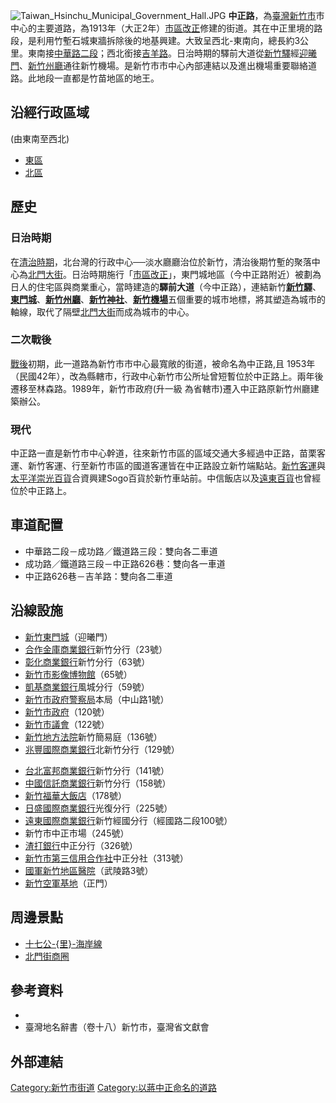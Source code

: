 {{Infobox TwRoad2|
|bgcolorh=darkgreen
|colorh=white
|name=中正路
|enname=Zhongzheng Road
|level=市區道路
|length=3.023
|speedhigh=50
|start=[[中華路_(新竹市)|中華路二段]]
|end=[[吉羊路|吉羊路]]
|junc=[[中華路_(新竹市)|中華路二段]]／[[民族路_(新竹市)|民族路]]、<br>[[中央路_(新竹市)|中央路]]、[[中山路_(新竹市)|中山路]]、<br>[[北大路_(新竹市)|北大路]]、[[File:TW_PHW1.svg|24px]][[經國路_(新竹市)|經國路二段]]、<br>[[竹光路|竹光路]]／[[武陵路_(新竹市)|武陵路]]<br>與[[檔案:TW_PHW68.svg|23px]]{{TWFreewayIC|5|新竹一}}、<br>[[成功路_(新竹市)|成功路]]／[[鐵道路|鐵道路三段]]、[[吉羊路|吉羊路]]
}}
[[File:Taiwan_Hsinchu_Municipal_Government_Hall.JPG|thumb]]
'''中正路'''，為[[臺灣|臺灣]][[新竹市|新竹市]]市中心的主要道路，為1913年（大正2年）[[市區改正|市區改正]]修建的街道。其在中正里境的路段，是利用竹塹石城東牆拆除後的地基興建。大致呈西北-東南向，總長約3公里。東南接[[中華路_(新竹市)|中華路二段]]；西北銜接[[吉羊路|吉羊路]]。日治時期的驛前大道從[[新竹驛|新竹驛]]經[[迎曦門|迎曦門]]、[[新竹州廳|新竹州廳]]通往新竹機場。是新竹市市中心內部連結以及進出機場重要聯絡道路。此地段一直都是竹苗地區的地王。

==沿經行政區域==
(由東南至西北)
*[[東區_(新竹市)|東區]]
*[[北區_(新竹市)|北區]]

==歷史==
===日治時期===
在[[臺灣清治時期|清治時期]]，北台灣的行政中心──淡水廳廳治位於新竹，清治後期竹塹的聚落中心為[[北門街_(新竹市)|北門大街]]。日治時期施行「[[市區改正|市區改正]]」，東門城地區（今中正路附近）被劃為日人的住宅區與商業重心，當時建造的'''驛前大道'''（今中正路），連結新竹'''[[新竹車站|新竹驛]]'''、'''[[竹塹城|東門城]]'''、'''[[新竹州廳|新竹州廳]]'''、'''[[新竹神社|新竹神社]]'''、'''[[新竹機場|新竹機場]]'''五個重要的城市地標，將其塑造為城市的軸線，取代了隔壁[[北門街商圈|北門大街]]而成為城市的中心。

===二次戰後===
[[臺灣戰後時期|戰後]]初期，此一道路為新竹市市中心最寬敞的街道，被命名為中正路,且
1953年（民國42年），改為縣轄市，行政中心新竹市公所址曾短暫位於中正路上。兩年後遷移至林森路。1989年，新竹市政府(升一級 為省轄市)遷入中正路原新竹州廳建築辦公。

===現代===
中正路一直是新竹市中心幹道，往來新竹市區的區域交通大多經過中正路，苗栗客運、新竹客運、行至新竹市區的國道客運皆在中正路設立新竹端點站。[[新竹客運|新竹客運]]與[[太平洋崇光百貨|太平洋崇光百貨]]合資興建Sogo百貨於新竹車站前。中信飯店以及[[遠東百貨|遠東百貨]]也曾經位於中正路上。

{{sectstub}}

==車道配置==
*中華路二段－成功路／鐵道路三段：雙向各二車道
*成功路／鐵道路三段－中正路626巷：雙向各一車道
*中正路626巷－吉羊路：雙向各二車道

==沿線設施==
{{col-begin}}
{{col-2}}
*[[新竹東門城|新竹東門城]]（迎曦門）
*[[合作金庫商業銀行|合作金庫商業銀行]]新竹分行（23號）
*[[彰化商業銀行|彰化商業銀行]]新竹分行（63號）
*[https://web.archive.org/web/20140517132617/http://superspace.moc.gov.tw/hall/local_culture_page.aspx?oid=c272c862-27c5-415d-8206-18e36dbd9020 新竹市影像博物館]（65號）
*[[凱基商業銀行|凱基商業銀行]]風城分行（59號）
*[https://web.archive.org/web/20161220081001/http://www.hccp.gov.tw/hccp/ch/index.jsp 新竹市政府警察局]本局（中山路1號）
*[[新竹市政府|新竹市政府]]（120號）
*[[新竹市議會|新竹市議會]]（122號）
*[[新竹地方法院|新竹地方法院]]新竹簡易庭（136號）
*[[兆豐國際商業銀行|兆豐國際商業銀行]]北新竹分行（129號）
{{col-2}}
*[[台北富邦商業銀行|台北富邦商業銀行]]新竹分行（141號）
*[[中國信託商業銀行|中國信託商業銀行]]新竹分行（158號）
*[[福華大飯店|新竹福華大飯店]]（178號）
*[[日盛國際商業銀行|日盛國際商業銀行]]光復分行（225號）
*[[遠東國際商業銀行|遠東國際商業銀行]]新竹經國分行（經國路二段100號）
*新竹市中正市場（245號）
*[[渣打銀行|渣打銀行]]中正分行（326號）
*[https://www.hc3cbank.com.tw/ 新竹市第三信用合作社]{{Wayback|url=https://www.hc3cbank.com.tw/ |date=20170106011315 }}中正分社（313號）
*[[國軍新竹地區醫院|國軍新竹地區醫院]]（武陵路3號）
*[[新竹空軍基地|新竹空軍基地]]（正門）
{{col-end}}

==周邊景點==
*[[十七公里海岸線|十七公-{里}-海岸線]]
*[[北門街商圈|北門街商圈]]

==參考資料==
*{{cite web |url=http://www.ad.ntust.edu.tw/grad/think/HOMEWORK/Master/Criticism3/8913105/new_page_1.htm |title=歷史性空間意識型態變遷之初探----------以新竹之心圓環為例　 |accessdate=2006年12月15日 |author=張志群 |date= |archive-date=2004年7月4日 |archive-url=https://web.archive.org/web/20040704174932/http://www.ad.ntust.edu.tw/grad/think/HOMEWORK/Master/Criticism3/8913105/new_page_1.htm |dead-url=no }}
*臺灣地名辭書（卷十八）新竹市，臺灣省文獻會

==外部連結==
{{Commons category|Zhongzheng Road (Hsinchu City)}}

{{新竹市主要道路}}
{{DEFAULTSORT:Jongjeng}}

[[Category:新竹市街道|Category:新竹市街道]]
[[Category:以蔣中正命名的道路|Category:以蔣中正命名的道路]]